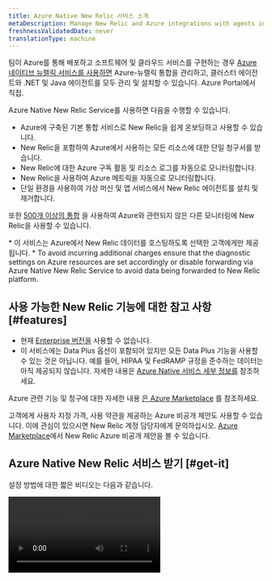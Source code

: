 ```yaml
---
title: Azure Native New Relic 서비스 소개
metaDescription: Manage New Relic and Azure integrations with agents installed directly through the Azure Portal
freshnessValidatedDate: never
translationType: machine
---
```


팀이 Azure를 통해 배포하고 소프트웨어 및 클라우드 서비스를 구현하는 경우 [Azure 네이티브 뉴렐릭 서비스를 사용하면](https://azuremarketplace.microsoft.com/en-us/marketplace/apps/newrelicinc1635200720692.newrelic_liftr_payg) Azure-뉴렐릭 통합을 관리하고, 클러스터 에이전트와 .NET 및 Java <InlinePopover type="apm" />에이전트를 모두 관리 및 설치할 수 있습니다. Azure Portal에서 직접.

Azure Native New Relic Service를 사용하면 다음을 수행할 수 있습니다.

* Azure에 구축된 기본 통합 서비스로 New Relic을 쉽게 온보딩하고 사용할 수 있습니다.
* New Relic을 포함하여 Azure에서 사용하는 모든 리소스에 대한 단일 청구서를 받습니다.
* New Relic에 대한 Azure 구독 활동 및 리소스 로그를 자동으로 모니터링합니다.
* New Relic을 사용하여 Azure 메트릭을 자동으로 모니터링합니다.
* 단일 환경을 사용하여 가상 머신 및 앱 서비스에서 New Relic 에이전트를 설치 및 제거합니다.

또한 [500개 이상의 통합](https://newrelic.com/instant-observability) 을 사용하여 Azure와 관련되지 않은 다른 모니터링에 New Relic을 사용할 수 있습니다.

<Callout variant="important">
  * 이 서비스는 Azure에서 New Relic 데이터를 호스팅하도록 선택한 고객에게만 제공됩니다.
  * To avoid incurring additional charges ensure that the diagnostic settings on Azure resources are set accordingly or disable forwarding via Azure Native New Relic Service to avoid data being forwarded to New Relic platform.
</Callout>

## 사용 가능한 New Relic 기능에 대한 참고 사항 [#features]

* 현재 [Enterprise 버전을](/docs/accounts/accounts-billing/new-relic-one-pricing-billing/new-relic-one-pricing-billing/#editions) 사용할 수 없습니다.
* 이 서비스에는 Data Plus 옵션이 포함되어 있지만 모든 Data Plus 기능을 사용할 수 있는 것은 아닙니다. 예를 들어, HIPAA 및 FedRAMP 규정을 준수하는 데이터는 아직 제공되지 않습니다. 자세한 내용은 [Azure Native 서비스 세부 정보를](/docs/accounts/accounts-billing/new-relic-one-pricing-billing/data-ingest-billing/#azure-native-data-plus) 참조하세요.

Azure 관련 기능 및 청구에 대한 자세한 내용 [은 Azure Marketplace](https://azuremarketplace.microsoft.com/en-us/marketplace/apps/newrelicinc1635200720692.newrelic_liftr_payg) 를 참조하세요.

고객에게 사용자 지정 가격, 사용 약관을 제공하는 Azure 비공개 제안도 사용할 수 있습니다. 이에 관심이 있으시면 New Relic 계정 담당자에게 문의하십시오. [Azure Marketplace](https://azuremarketplace.microsoft.com/en-us/marketplace/apps/newrelicinc-privateoffers.nr-privateoffers1?tab=Overview)에서 New Relic Azure 비공개 제안을 볼 수 있습니다.

## Azure Native New Relic 서비스 받기 [#get-it]

설정 방법에 대한 짧은 비디오는 다음과 같습니다.

<Video id="48LHdqOMAsQ" type="youtube" />

자세한 문서는 [Microsoft Azure 문서 사이트](https://learn.microsoft.com/en-us/azure/partner-solutions/new-relic/new-relic-overview) 를 참조하십시오. 다음은 이 서비스를 설정하는 방법에 대한 간략한 요약입니다.

1. Azure Marketplace에서 Azure Native New Relic Service를 구독합니다.
2. Azure Portal에서 New Relic 리소스를 만듭니다.
3. <DNT>**Create a New Relic resource**</DNT> 선택하여 새 뉴렐릭 계정을 만들거나 <DNT>**Link an existing New Relic resource**</DNT> 선택하여 기존 리소스에 연결할 수 있습니다.
4. 표시되는 프롬프트를 완료하고 <DNT>**Review + create**</DNT> 선택합니다.
5. 서비스가 지표 및 기록을 보고하는 방법을 <DNT>**Resource configuration**</DNT> 탭에서 구성하세요.
6. <InlinePopover type="apm" />에이전트를 활성화하려면 <DNT>**App services**</DNT> 으로 이동하세요. 인프라 에이전트를 활성화하려면 <DNT>**Virtual machines**</DNT> 로 이동하세요.
7. 뉴렐릭이 Azure Portal의 <DNT>**Monitored resources**</DNT> 탭에서 데이터를 수신하는지 확인하세요. 녹색 확인 표시가 있는 리소스는 뉴렐릭으로 데이터를 보내는 중입니다.

설정에 대한 자세한 내용은 [Microsoft Azure 문서 사이트](https://learn.microsoft.com/en-us/azure/partner-solutions/new-relic/new-relic-overview) 를 참조하세요.

<img title="monitor-resources" alt="An image showing the monitor resources tab of azure" src="/images/monitored-resources.webp" />

<figcaption>
  Azure Portal의 <DNT>**Monitored resources**</DNT> 탭에는 모든 리소스와 해당 메트릭 및 로그 보고 상태가 표시됩니다.
</figcaption>

## New Relic에 로그인 [#login-newrelic]

New Relic 리소스를 만들고 Azure에서 데이터를 보내고 있음을 확인했으면 New Relic으로 이동할 수 있습니다.

New Relic에 로그인하려면:

1. 새 리소스에 대한 Azure <DNT>**Overview**</DNT> 페이지에서 <DNT>**Login to New Relic account**</DNT> 클릭합니다.
2. 새로운 비밀번호를 생성해야 합니다. 이렇게 하려면 <DNT>**Forgot your password**</DNT> 클릭하세요.
3. 이메일 주소를 입력하세요. Azure 계정에 사용하는 것과 동일해야 합니다.

## New Relic의 다음 단계 [#view-newrelic]

New Relic에 들어가면 다음에 수행할 작업에 대한 몇 가지 아이디어가 있습니다.

* [APM 데이터 보기](/docs/apm/apm-ui-pages/monitoring/apm-summary-page-view-transaction-apdex-usage-data)
* [인프라 데이터 보기](/docs/infrastructure/infrastructure-ui-pages/infra-hosts-ui-page)
* [로그 보기](/docs/logs/ui-data/use-logs-ui)
* [알림 설정](/docs/alerts-applied-intelligence/new-relic-alerts/get-started/your-first-nrql-condition)
* [더 많은 New Relic 통합을 추가하십시오](https://newrelic.com/instant-observability) .

## 가격 세부 정보 [#pricing]

가격 세부 정보 및 기타 기능 설명 [은 Azure Marketplace](https://azuremarketplace.microsoft.com/en-us/marketplace/apps/newrelicinc1635200720692.newrelic_liftr_payg) 를 참조하세요.

## 통합 세부정보 [#tech-details]

이 서비스 [는 Azure Monitor 통합](/docs/infrastructure/microsoft-azure-integrations/azure-integrations-list/azure-monitor) 에 의존합니다.

## 데이터 센터에 대한 참고 사항 [#datacenters]

Azure Native New Relic Service는 데이터를 Microsoft의 Azure 데이터 센터에 직접 저장합니다. 현재 Azure 네이티브 서비스는 Azure의 미국 동부 지역에 모든 데이터를 저장합니다.

New Relic의 로그 패턴 서비스는 Amazon Web Services에서만 운영됩니다. New Relic 로그 패턴을 사용함으로써 귀하는 New Relic이 귀하의 데이터를 Amazon Web Services로 이동하고 처리할 수 있다는 데 동의합니다. 이는 New Relic의 Azure 데이터 센터 또는 Amazon Web Services 데이터 센터에 데이터를 저장하는지 여부에 관계없이 적용됩니다.